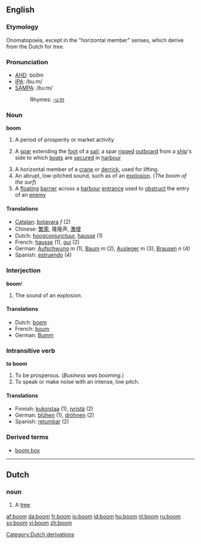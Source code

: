 {{rfc}}
==English==

===Etymology===
Onomatopoeia, except in the "horizontal member" senses, which derive from the Dutch for ''tree''.

===Pronunciation===
*[[w:AHD|AHD]]: boo͞m
*[[w:IPA|IPA]]: /buːm/
*[[w:SAMPA|SAMPA]]: /bu:m/
*:Rhymes: [[Rhymes:English:-uːm|-uːm]]

===Noun===
'''boom'''
#A period of prosperity or market activity
#{{nautical}} A [[spar]] extending the [[foot]] of a [[sail]]; a spar [[rigged]] [[outboard]] from a [[ship]]'s side to which [[boat]]s are [[secured]] in [[harbour]]
#A horizontal member of a [[crane]] or [[derrick]], used for lifting.
#An abrupt, low-pitched sound, such as of an [[explosion]]. (''The boom of the surf'')
#A [[floating]] [[barrier]] across a [[harbour]] [[entrance]] used to [[obstruct]] the entry of an [[enemy]]

====Translations====
*[[Catalan]]: [[botavara]] ''f'' (2) 
*Chinese: [[繁荣]], 隆隆声, [[激增]]
*Dutch: [[hoogconjunctuur]], [[hausse]] (1)
*French: [[hausse]] (1), [[gui]] (2)
*German: [[Aufschwung]] ''m'' (1), [[Baum]] ''m'' (2), [[Ausleger]] ''m'' (3), [[Brausen]] ''n'' (4)
*Spanish: [[estruendo]] (4)

===Interjection===
'''boom'''!
#The sound of an explosion.

====Translations====
*Dutch: [[boem]]
*French: [[boum]]
*German: [[Bumm]]

===Intransitive verb===
'''to boom'''
#To be prosperous.  (''Business was booming.'')
#To speak or make noise with an intense, low pitch. 

====Translations====
*Finnish: [[kukoistaa]] (1), [[jyristä]] (2)
*German: [[blühen]] (1), [[dröhnen]] (2)
*Spanish: [[retumbar]] (2)

===Derived terms===
*[[boom box]]

----

==Dutch ==
===noun===
#A [[tree]]

[[Category:Dutch derivations]]

[[af:boom]]
[[da:boom]]
[[fr:boom]]
[[io:boom]]
[[id:boom]]
[[hu:boom]]
[[nl:boom]]
[[ru:boom]]
[[sv:boom]]
[[vi:boom]]
[[zh:boom]]